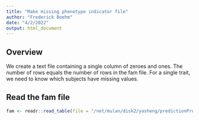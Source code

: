 ```yaml
---
title: "Make missing phenotype indicator file"
author: "Frederick Boehm"
date: "4/2/2022"
output: html_document
---
```


## Overview

We create a text file containing a single column of zeroes and ones. The number of rows equals 
the number of rows in the fam file. For a single trait, we need to know which subjects have 
missing values.


## Read the fam file

```r
fam <- readr::read_table(file = "/net/mulan/disk2/yasheng/predictionProject/plink_file/ukb/chr22.fam")
```